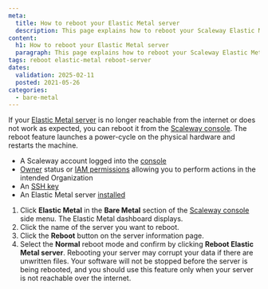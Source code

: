 ```yaml
---
meta:
  title: How to reboot your Elastic Metal server
  description: This page explains how to reboot your Scaleway Elastic Metal server
content:
  h1: How to reboot your Elastic Metal server
  paragraph: This page explains how to reboot your Scaleway Elastic Metal server
tags: reboot elastic-metal reboot-server
dates:
  validation: 2025-02-11
  posted: 2021-05-26
categories:
  - bare-metal
---
```


If your [Elastic Metal server](https://www.scaleway.com/en/elastic-metal/) is no longer reachable from the internet or does not work as expected, you can reboot it from the [Scaleway console](https://console.scaleway.com). The reboot feature launches a power-cycle on the physical hardware and restarts the machine.

<Macro id="requirements" />

- A Scaleway account logged into the [console](https://console.scaleway.com)
- [Owner](/iam/concepts/#owner) status or [IAM permissions](/iam/concepts/#permission) allowing you to perform actions in the intended Organization
- An [SSH key](/organizations-and-projects/how-to/create-ssh-key/)
- An Elastic Metal server [installed](/elastic-metal/quickstart/#how-to-create-an-elastic-metal-server)


1. Click **Elastic Metal** in the **Bare Metal** section of the [Scaleway console](https://console.scaleway.com) side menu. The Elastic Metal dashboard displays.
2. Click the name of the server you want to reboot.
3. Click the **Reboot** button on the server information page.
4. Select the **Normal** reboot mode and confirm by clicking **Reboot Elastic Metal server**.
    <Message type="important">
      Rebooting your server may corrupt your data if there are unwritten files. Your software will not be stopped before the server is being rebooted, and you should use this feature only when your server is not reachable over the internet.
    </Message>


